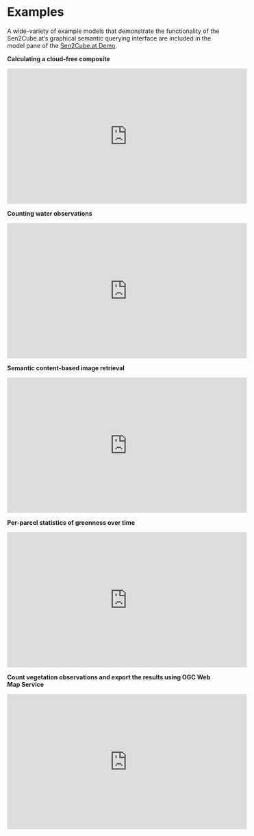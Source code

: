 # Examples {#examples}

A wide-variety of example models that demonstrate the functionality of the Sen2Cube.at's graphical semantic querying interface are included in the model pane of the [Sen2Cube.at Demo](https://demo.sen2cube.at/app).

**Calculating a cloud-free composite**

<iframe width="560" height="315" src="https://www.youtube-nocookie.com/embed/wOLwyJ3AgvA" frameborder="0" allow="accelerometer; autoplay; encrypted-media; gyroscope; picture-in-picture" allowfullscreen></iframe>

**Counting water observations**

<iframe width="560" height="315" src="https://www.youtube-nocookie.com/embed/oiJt61CONqA" frameborder="0" allow="accelerometer; autoplay; encrypted-media; gyroscope; picture-in-picture" allowfullscreen></iframe>

**Semantic content-based image retrieval**

<iframe width="560" height="315" src="https://www.youtube-nocookie.com/embed/3baEb54Jkn8" frameborder="0" allow="accelerometer; autoplay; encrypted-media; gyroscope; picture-in-picture" allowfullscreen></iframe>

**Per-parcel statistics of greenness over time**

<iframe width="560" height="315" src="https://www.youtube-nocookie.com/embed/zqnC8zf9Ito" frameborder="0" allow="accelerometer; autoplay; encrypted-media; gyroscope; picture-in-picture" allowfullscreen></iframe>


**Count vegetation observations and export the results using OGC Web Map Service**

<iframe width="560" height="315" src="https://www.youtube-nocookie.com/embed/xh5wWSqAvIA" frameborder="0" allow="accelerometer; autoplay; encrypted-media; gyroscope; picture-in-picture" allowfullscreen></iframe>

